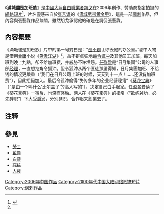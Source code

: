 《'''滿城盡是加班族'''》是[[中國大陸|中國大陸]][[自由職業者|自由職業者]][[胡戈|胡戈]]在2006年創作、赞助商指定拍摄的[[網路短片|網路短片]]<ref name="a1">{{Cite web |url=http://ent.sina.com.cn/m/c/2006-11-23/16021340894.html |title=满城尽是加班族 与《黄金甲》雷同纯属巧合 |accessdate=2018-09-17 |author=茅中元 |date=2006-11-23 |work= |publisher=新浪网，来源：新闻午报 |language=Zh-hans |archive-date=2018-09-17 |archive-url=https://web.archive.org/web/20180917034159/http://ent.sina.com.cn/m/c/2006-11-23/16021340894.html |dead-url=no }}</ref>，片名靈感來自於[[张艺谋|张艺谋]]的《[[满城尽带黄金甲|满城尽带黄金甲]]》，這是一部[[諷刺|諷刺]]作品，但內容與張藝謀作品無關，雖然胡戈承認他的確是在調侃張藝謀。

== 內容概要 ==

《滿城儘是加班族》片中的第一句對白是：“[[岳不群|岳不群]]让你去他的办公室。”剧中人物是借用[[金庸|金庸]]小说《[[笑傲江湖|笑傲江湖]]》<ref name="a1"/>，岳不群疯狂地逼[[令狐冲|令狐冲]]及其他员工加班，每天加班到晚上九點，卻不给加班费，并威胁不许埋怨。[[任盈盈|任盈盈]]是“日月集團”公司的人事部[[经理|经理]]，一直想挖角令狐沖。但令狐沖从两个匪徒那里得知，日月集團加班、不给钱的情况更嚴重（“我们在日月公司上班的时候，天天到十一点！……还没有加班费”），因此拒絕加入。最后令狐沖偷得“失传多年的企业经营秘籍”《[[葵花宝典|葵花宝典]]》（“是由一个叫什么‘比尔盖子’的高人写的”），决定自己白手起家。任盈盈借读了《葵花宝典》一宿后，也深有感触。两人在《葵花宝典》的指引（“欲练神功，必先辞职”）下大受启发，分别辞职，合作起来創業去了。

== 注释 ==

{{Reflist}}

== 參見 ==
*[[勞動|勞工]]
*[[藍領|藍領]]
*[[白領|白領]]
*[[惡搞|惡搞]]
*[[人權|人權]]

[[Category:2006年中国作品|Category:2006年中国作品]]
[[Category:2000年代中国大陆网络恶搞短片|Category:2000年代中国大陆网络恶搞短片]]
[[Category:讽刺作品|Category:讽刺作品]]